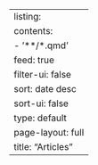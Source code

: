 ---
listing:
  contents:
  - '**/*.qmd'
  feed: true
  filter-ui: false
  sort: date desc
  sort-ui: false
  type: default
page-layout: full
title: "Articles"
---
